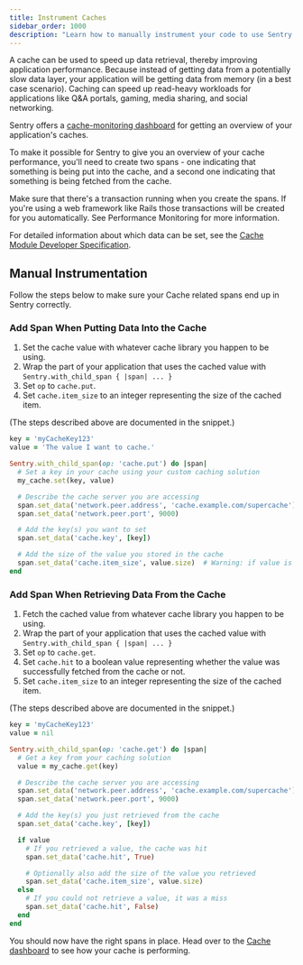 ```yaml
---
title: Instrument Caches
sidebar_order: 1000
description: "Learn how to manually instrument your code to use Sentry's Caches module. "
---
```

A cache can be used to speed up data retrieval, thereby improving application performance. Because instead of getting data from a potentially slow data layer, your application will be getting data from memory (in a best case scenario). Caching can speed up read-heavy workloads for applications like Q&A portals, gaming, media sharing, and social networking.

Sentry offers a [cache-monitoring dashboard](https://sentry.io/orgredirect/organizations/:orgslug/insights/caches/) for getting an overview of your application's caches.

To make it possible for Sentry to give you an overview of your cache performance, you'll need to create two spans - one indicating that something is being put into the cache, and a second one indicating that something is being fetched from the cache.

Make sure that there's a transaction running when you create the spans. If you're using a web framework like Rails those transactions will be created for you automatically. See <PlatformLink to='/tracing/'>Performance Monitoring</PlatformLink> for more information.

For detailed information about which data can be set, see the [Cache Module Developer Specification](https://develop.sentry.dev/sdk/performance/modules/caches/).

## Manual Instrumentation

Follow the steps below to make sure your Cache related spans end up in Sentry correctly.

### Add Span When Putting Data Into the Cache

1. Set the cache value with whatever cache library you happen to be using.
2. Wrap the part of your application that uses the cached value with  `Sentry.with_child_span { |span| ... }`
3. Set `op` to `cache.put`.
4. Set `cache.item_size` to an integer representing the size of the cached item.

(The steps described above are documented in the snippet.)

```ruby
key = 'myCacheKey123'
value = 'The value I want to cache.'

Sentry.with_child_span(op: 'cache.put') do |span|
  # Set a key in your cache using your custom caching solution
  my_cache.set(key, value)

  # Describe the cache server you are accessing
  span.set_data('network.peer.address', 'cache.example.com/supercache')
  span.set_data('network.peer.port', 9000)

  # Add the key(s) you want to set
  span.set_data('cache.key', [key])

  # Add the size of the value you stored in the cache
  span.set_data('cache.item_size', value.size)  # Warning: if value is very big this could use lots of memory
end
```


### Add Span When Retrieving Data From the Cache

1. Fetch the cached value from whatever cache library you happen to be using.
2. Wrap the part of your application that uses the cached value with  `Sentry.with_child_span { |span| ... }`
3. Set `op` to `cache.get`.
4. Set `cache.hit` to a boolean value representing whether the value was successfully fetched from the cache or not.
5. Set `cache.item_size` to an integer representing the size of the cached item.

(The steps described above are documented in the snippet.)

```ruby
key = 'myCacheKey123'
value = nil

Sentry.with_child_span(op: 'cache.get') do |span|
  # Get a key from your caching solution
  value = my_cache.get(key)

  # Describe the cache server you are accessing
  span.set_data('network.peer.address', 'cache.example.com/supercache')
  span.set_data('network.peer.port', 9000)

  # Add the key(s) you just retrieved from the cache
  span.set_data('cache.key', [key])

  if value
    # If you retrieved a value, the cache was hit
    span.set_data('cache.hit', True)

    # Optionally also add the size of the value you retrieved
    span.set_data('cache.item_size', value.size)
  else
    # If you could not retrieve a value, it was a miss
    span.set_data('cache.hit', False)
  end
end
```

You should now have the right spans in place. Head over to the [Cache dashboard](https://sentry.io/orgredirect/organizations/:orgslug/performance/caches/) to see how your cache is performing.
